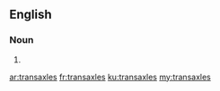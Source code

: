 ==English==

===Noun===
{{head|en|noun plural form}}

# {{plural of|transaxle|lang=en}}

[[ar:transaxles]]
[[fr:transaxles]]
[[ku:transaxles]]
[[my:transaxles]]